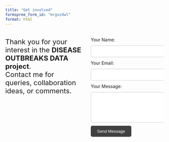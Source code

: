 ---
title: "Get involved"
formspree_form_id: "mrgvzdwl"
format: html
---

```{=html}
<link rel="stylesheet" href="https://cdnjs.cloudflare.com/ajax/libs/font-awesome/6.0.0/css/all.min.css">

<style>
form {
  width: 100%;
  padding: 10px;
  margin: 10px 0;
  border-radius: 5px;
  border: none;
}

input, textarea {
  width: 100%;
  padding: 10px;
  margin: 10px 0;
  border-radius: 5px;
  border: 1px solid #ccc;
}

button {
  background-color: #414141;
  color: white;
  padding: 10px 20px;
  border: none;
  border-radius: 5px;
  cursor: pointer;
}

button:hover {
  background-color: #333;
}

.container {
  display: flex;
  justify-content: space-between;
  width: 100%;
  align-items: flex-start; 
}

.column {
  width: 48%;
}

.fa {
  margin-right: 10px;
}

.icon-container {
  display: flex;
  justify-content: center; /* Centra los íconos horizontalmente */
  margin-top: 20px;
}
</style>

<section class="page-content mw8 center">
  <div class="container">
    <!-- Columna izquierda -->
    <div class="column" style="margin-right: 20px;">
      <p class="f5 measure-narrow mv4 lh-copy" style="text-align: center;">
        <p style="font-size: 22px;"> Thank you for your interest in the <b>DISEASE OUTBREAKS DATA project</b>. <br>
        Contact me for queries, collaboration ideas, or comments.</p>
        <br>
        <div class="icon-container">
          <a href="https://x.com/OutbreaksData" class="button" target="_blank">
            <i class="fab fa-twitter" style="font-size: 36px; margin-right: 20px;"></i>
          </a>
          <a href="https://github.com/jatorresmunguia/disease_outbreak_news" class="button" target="_blank">
            <i class="fab fa-github" style="font-size: 36px; margin-right: 20px;"></i>
          </a>
        </div>
      </p>
    </div>

    <!-- Columna derecha -->
    <div class="column">
      <form action="https://formspree.io/f/{{ formspree_form_id }}" method="POST">
        <label for="name">Your Name:</label>
        <input type="text" id="name" name="name" required><br>

        <label for="email">Your Email:</label>
        <input type="email" id="email" name="email" required><br>

        <label for="message">Your Message:</label>
        <textarea id="message" name="message" rows="5" required></textarea><br>

        <button type="submit">Send Message</button>
      </form>
    </div>
  </div>
</section>

```
